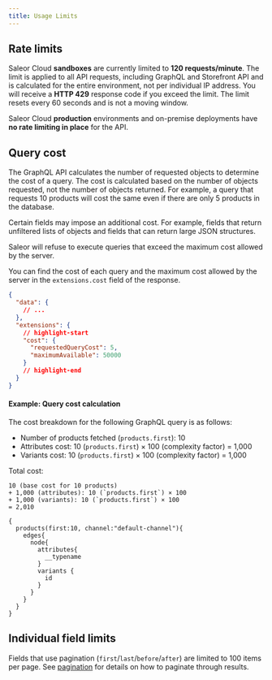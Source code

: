 ```yaml
---
title: Usage Limits
---
```


## Rate limits

Saleor Cloud **sandboxes** are currently limited to **120 requests/minute**. The limit is applied to all API requests, including GraphQL and Storefront API and is calculated for the entire environment, not per individual IP address. You will receive a **HTTP 429** response code if you exceed the limit. The limit resets every 60 seconds and is not a moving window.

Saleor Cloud **production** environments and on-premise deployments have **no rate limiting in place** for the API.

## Query cost

The GraphQL API calculates the number of requested objects to determine the cost of a query. The cost is calculated based on the number of objects requested, not the number of objects returned. For example, a query that requests 10 products will cost the same even if there are only 5 products in the database.

Certain fields may impose an additional cost. For example, fields that return unfiltered lists of objects and fields that can return large JSON structures.

Saleor will refuse to execute queries that exceed the maximum cost allowed by the server.

You can find the cost of each query and the maximum cost allowed by the server in the `extensions.cost` field of the response.

```json title="Response"
{
  "data": {
    // ...
  },
  "extensions": {
    // highlight-start
    "cost": {
      "requestedQueryCost": 5,
      "maximumAvailable": 50000
    }
    // highlight-end
  }
}
```

#### Example: Query cost calculation

The cost breakdown for the following GraphQL query is as follows:

- Number of products fetched (`products.first`): 10
- Attributes cost: 10 (`products.first`) × 100 (complexity factor) = 1,000
- Variants cost: 10 (`products.first`) × 100 (complexity factor) = 1,000

Total cost:
```
10 (base cost for 10 products)
+ 1,000 (attributes): 10 (`products.first`) × 100
+ 1,000 (variants): 10 (`products.first`) × 100
= 2,010
```

```grapqhl
{
  products(first:10, channel:"default-channel"){
    edges{
      node{
        attributes{
          __typename
        }
        variants {
          id
        }
      }
    }
  }
}
```

## Individual field limits

Fields that use pagination (`first`/`last`/`before`/`after`) are limited to 100 items per page. See [pagination](./pagination.mdx) for details on how to paginate through results.
